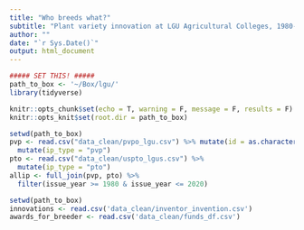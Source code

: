 ```yaml
---
title: "Who breeds what?"
subtitle: "Plant variety innovation at LGU Agricultural Colleges, 1980-2020"
author: ""
date: "`r Sys.Date()`"
output: html_document
---
```


```r
##### SET THIS! #####
path_to_box <- '~/Box/lgu/'
library(tidyverse)
```

```r
knitr::opts_chunk$set(echo = T, warning = F, message = F, results = F)
knitr::opts_knit$set(root.dir = path_to_box)
```

```r
setwd(path_to_box)
pvp <- read.csv("data_clean/pvpo_lgu.csv") %>% mutate(id = as.character(id)) %>% 
  mutate(ip_type = "pvp")
pto <- read.csv("data_clean/uspto_lgus.csv") %>% 
  mutate(ip_type = "pto")
allip <- full_join(pvp, pto) %>% 
  filter(issue_year >= 1980 & issue_year <= 2020)
```


```r
setwd(path_to_box)
innovations <- read.csv('data_clean/inventor_invention.csv')
awards_for_breeder <- read.csv('data_clean/funds_df.csv')
```

